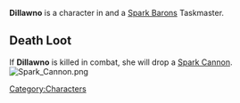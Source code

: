 {{Character
| race = Kra'deshi
| location = Havaria - Murder Bay
| faction = spark barons
| title = Taskmaster
}}

{{quote|Dillawno is the Baron you commission when you want a complicated solution to a simple problem.|Dillawno's Compendium Description}}'''Dillawno''' is a character in {{Gamename}} and a [[Spark Barons]] Taskmaster.

== Death Loot ==
If '''Dillawno''' is killed in combat, she will drop a [[Spark Cannon]].
[[File:Spark Cannon.png|none|thumb]]
<br />
[[Category:Characters]]